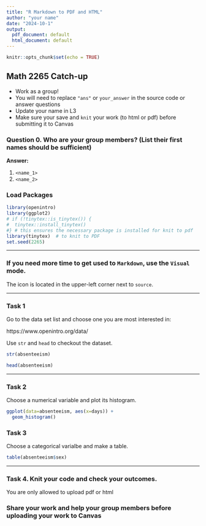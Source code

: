 ```yaml
---
title: "R Markdown to PDF and HTML"
author: "your name"
date: "2024-10-1"
output:
  pdf_document: default
  html_document: default
---
```


```r
knitr::opts_chunk$set(echo = TRUE)
```

## Math 2265 Catch-up

- Work as a group!
- You will need to replace `"ans"` or `your_answer` in the source code or answer questions
- Update your name in L3
- Make sure your save and `knit` your work (to html or pdf) before submitting it to Canvas

### Question 0. Who are your group members? (List their first names should be sufficient)

**Answer: ** 

  1. `<name_1>`
  1. `<name_2>`

### Load Packages

```r
library(openintro)
library(ggplot2)
# if (!tinytex::is_tinytex()) {
#  tinytex::install_tinytex()
#} # this ensures the necessary package is installed for knit to pdf
library(tinytex)  # to knit to PDF
set.seed(2265)
```

---

### If you need more time to get used to `Markdown`, use the `Visual` mode.

The icon is located in the upper-left corner next to `source`. 

---

### Task 1

Go to the data set list and choose one you are most interested in:

https://www.openintro.org/data/

Use `str` and `head` to checkout the dataset.

```r
str(absenteeism)
```

```r
head(absenteeism)
```

---

### Task 2

Choose a numerical variable and plot its histogram.

```r
ggplot(data=absenteeism, aes(x=days)) +
  geom_histogram()
```


### Task 3

Choose a categorical varialbe and make a table.


```r
table(absenteeism$sex)
```

---
### Task 4. Knit your code and check your outcomes.

You are only allowed to upload pdf or html

### Share your work and help your group members before uploading your work to Canvas
